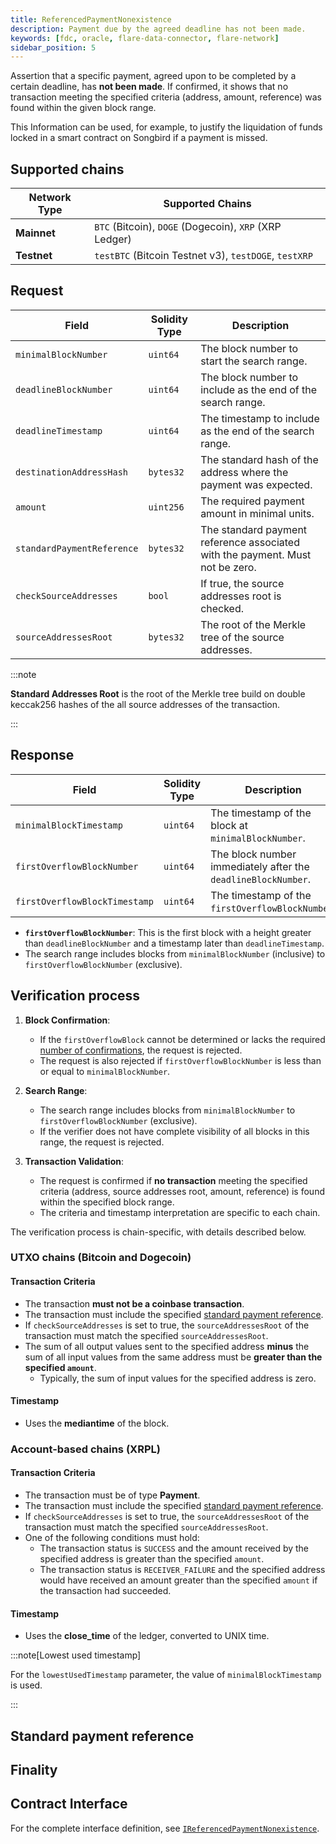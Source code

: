 ```yaml
---
title: ReferencedPaymentNonexistence
description: Payment due by the agreed deadline has not been made.
keywords: [fdc, oracle, flare-data-connector, flare-network]
sidebar_position: 5
---
```



Assertion that a specific payment, agreed upon to be completed by a certain deadline, has **not been made**. If confirmed, it shows that no transaction meeting the specified criteria (address, amount, reference) was found within the given block range.

This Information can be used, for example, to justify the liquidation of funds locked in a smart contract on Songbird if a payment is missed.

## Supported chains

| Network Type | Supported Chains                                       |
| ------------ | ------------------------------------------------------ |
| **Mainnet**  | `BTC` (Bitcoin), `DOGE` (Dogecoin), `XRP` (XRP Ledger) |
| **Testnet**  | `testBTC` (Bitcoin Testnet v3), `testDOGE`, `testXRP`  |

## Request

| Field                      | Solidity Type | Description                                                                   |
| -------------------------- | ------------- | ----------------------------------------------------------------------------- |
| `minimalBlockNumber`       | `uint64`      | The block number to start the search range.                                   |
| `deadlineBlockNumber`      | `uint64`      | The block number to include as the end of the search range.                   |
| `deadlineTimestamp`        | `uint64`      | The timestamp to include as the end of the search range.                      |
| `destinationAddressHash`   | `bytes32`     | The standard hash of the address where the payment was expected.              |
| `amount`                   | `uint256`     | The required payment amount in minimal units.                                 |
| `standardPaymentReference` | `bytes32`     | The standard payment reference associated with the payment. Must not be zero. |
| `checkSourceAddresses`     | `bool`        | If true, the source addresses root is checked.                                |
| `sourceAddressesRoot`      | `bytes32`     | The root of the Merkle tree of the source addresses.                          |

:::note

**Standard Addresses Root** is the root of the Merkle tree build on double keccak256 hashes of the all source addresses of the transaction.

:::

## Response

| Field                         | Solidity Type | Description                                                   |
| ----------------------------- | ------------- | ------------------------------------------------------------- |
| `minimalBlockTimestamp`       | `uint64`      | The timestamp of the block at `minimalBlockNumber`.           |
| `firstOverflowBlockNumber`    | `uint64`      | The block number immediately after the `deadlineBlockNumber`. |
| `firstOverflowBlockTimestamp` | `uint64`      | The timestamp of the `firstOverflowBlockNumber`.              |

- **`firstOverflowBlockNumber`**: This is the first block with a height greater than `deadlineBlockNumber` and a timestamp later than `deadlineTimestamp`.
- The search range includes blocks from `minimalBlockNumber` (inclusive) to `firstOverflowBlockNumber` (exclusive).

## Verification process

1. **Block Confirmation**:

   - If the `firstOverflowBlock` cannot be determined or lacks the required [number of confirmations](#finality), the request is rejected.
   - The request is also rejected if `firstOverflowBlockNumber` is less than or equal to `minimalBlockNumber`.

2. **Search Range**:

   - The search range includes blocks from `minimalBlockNumber` to `firstOverflowBlockNumber` (exclusive).
   - If the verifier does not have complete visibility of all blocks in this range, the request is rejected.

3. **Transaction Validation**:
   - The request is confirmed if **no transaction** meeting the specified criteria (address, source addresses root, amount, reference) is found within the specified block range.
   - The criteria and timestamp interpretation are specific to each chain.

The verification process is chain-specific, with details described below.

### UTXO chains (Bitcoin and Dogecoin)

#### Transaction Criteria

- The transaction **must not be a coinbase transaction**.
- The transaction must include the specified [standard payment reference](#standard-payment-reference).
- If `checkSourceAddresses` is set to true, the `sourceAddressesRoot` of the transaction must match the specified `sourceAddressesRoot`.
- The sum of all output values sent to the specified address **minus** the sum of all input values from the same address must be **greater than the specified `amount`**.
  - Typically, the sum of input values for the specified address is zero.

#### Timestamp

- Uses the **mediantime** of the block.

### Account-based chains (XRPL)

#### Transaction Criteria

- The transaction must be of type **Payment**.
- The transaction must include the specified [standard payment reference](#standard-payment-reference).
- If `checkSourceAddresses` is set to true, the `sourceAddressesRoot` of the transaction must match the specified `sourceAddressesRoot`.
- One of the following conditions must hold:
  - The transaction status is `SUCCESS` and the amount received by the specified address is greater than the specified `amount`.
  - The transaction status is `RECEIVER_FAILURE` and the specified address would have received an amount greater than the specified `amount` if the transaction had succeeded.

#### Timestamp

- Uses the **close_time** of the ledger, converted to UNIX time.

:::note[Lowest used timestamp]

For the `lowestUsedTimestamp` parameter, the value of `minimalBlockTimestamp` is used.

:::

## Standard payment reference

<StandardPaymentReference />

## Finality

<Finality />

## Contract Interface

For the complete interface definition, see [`IReferencedPaymentNonexistence`](/fdc/reference/IReferencedPaymentNonexistence.mdx).
